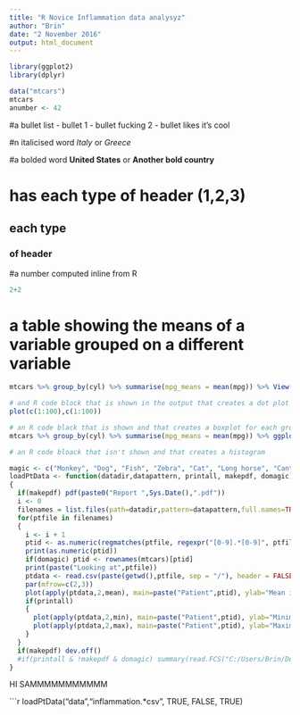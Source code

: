 ```yaml
---
title: "R Novice Inflammation data analysyz"
author: "Brin"
date: "2 November 2016"
output: html_document
---
```


```r
library(ggplot2)
library(dplyr)
```

```r
data("mtcars")
mtcars
anumber <- 42
```


#a bullet list
- bullet 1
- bullet fucking 2
- bullet likes it's cool

#n italicised word
_Italy_ or *Greece*

#a bolded word
__United States__ or **Another bold country**

# has each type of header (1,2,3)
## each type
### of header

#a number computed inline from R
```r
2+2
```


# a table showing the means of a variable grouped on a different variable
```r
mtcars %>% group_by(cyl) %>% summarise(mpg_means = mean(mpg)) %>% View()
```

```r
# and R code block that is shown in the output that creates a dot plot
plot(c(1:100),c(1:100))

# an R code black that is shown and that creates a boxplot for each group
mtcars %>% group_by(cyl) %>% summarise(mpg_means = mean(mpg)) %>% ggplot(aes(x = mpg_means, y = hp, group = cyl)) + geom_boxplot()

# an R code bloack that isn't shown and that creates a histogram
```

```r
magic <- c("Monkey", "Dog", "Fish", "Zebra", "Cat", "Long horse", "Cantaloupe", "Tiger", "Beetle", "Leopard", "Snail", "Chihuahua", "Yes")
loadPtData <- function(datadir,datapattern, printall, makepdf, domagic)
{
  if(makepdf) pdf(paste0("Report ",Sys.Date(),".pdf"))
  i <- 0
  filenames = list.files(path=datadir,pattern=datapattern,full.names=TRUE)
  for(ptfile in filenames) 
  {
    i <- i + 1
    ptid <- as.numeric(regmatches(ptfile, regexpr("[0-9].*[0-9]", ptfile)))
    print(as.numeric(ptid))
    if(domagic) ptid <- rownames(mtcars)[ptid]
    print(paste("Looking at",ptfile))
    ptdata <- read.csv(paste(getwd(),ptfile, sep = "/"), header = FALSE)
    par(mfrow=c(2,3))
    plot(apply(ptdata,2,mean), main=paste("Patient",ptid), ylab="Mean inflammations", pch="$", asp=1)
    if(printall)
    {
      plot(apply(ptdata,2,min), main=paste("Patient",ptid), ylab="Minimum inflammations", pch="@", asp=1)
      plot(apply(ptdata,2,max), main=paste("Patient",ptid), ylab="Maximum inflammations", pch="&", asp=1)
    }
  }
  if(makepdf) dev.off()
  #if(printall & !makepdf & domagic) summary(read.FCS("C:/Users/Brin/Desktop/Uni/2016/Experiments/BMR1611 - ILC sorting pilot 7/161030 1611 ILC sort pilot 7 Fortessa/1611_1 neg MACS_013.fcs"))
}
```

HI SAMMMMMMMMMMM

```r
loadPtData("data","inflammation.*csv", TRUE, FALSE, TRUE)
